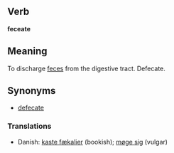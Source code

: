 ==Verb==
'''feceate'''

==Meaning==

To discharge [[feces]] from the digestive tract.  Defecate.

==Synonyms==

*[[defecate]]

===Translations===
* Danish: [[kaste fækalier]] (bookish); [[møge sig]] (vulgar)